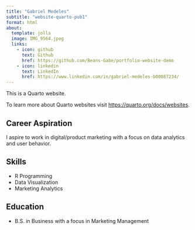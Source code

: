```yaml
---
title: "Gabriel Medeles"
subtitle: "website-quarto-pub1"
format: html
about:
  template: jolla 
  image: IMG_9564.jpeg 
  links:
    - icon: github 
      text: Github
      href: https://github.com/Beans-Gabe/portfolio-website-demo
    - icon: linkedin 
      text: LinkedIn 
      href: https://www.linkedin.com/in/gabriel-medeles-b00087234/
---
```


This is a Quarto website.

To learn more about Quarto websites visit <https://quarto.org/docs/websites>.

## Career Aspiration

I aspire to work in digital/product marketing with a focus on data analytics and user behavior.

## Skills

-   R Programming
-   Data Visualization
-   Marketing Analytics

## Education

-   B.S. in Business with a focus in Marketing Management
